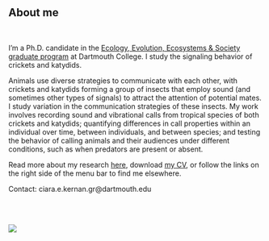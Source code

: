 <br>

## About me
<br>

I'm a Ph.D. candidate in the [Ecology, Evolution, Ecosystems & Society graduate program](https://sites.dartmouth.edu/EEES/) at Dartmouth College. I study the signaling behavior of crickets and katydids. 

Animals use diverse strategies to communicate with each other, with crickets and katydids forming a group of insects that employ sound (and sometimes other types of signals) to attract the attention of potential mates. I study variation in the communication strategies of these insects. My work involves recording sound and vibrational calls from tropical species of both crickets and katydids; quantifying differences in call properties within an individual over time, between individuals, and between species; and testing the behavior of calling animals and their audiences under different conditions, such as when predators are present or absent.

Read more about my research [here](Research_V2.html), download [my CV](Kernan_CV_May2021.pdf), or follow the links on the right side of the menu bar to find me elsewhere. 

Contact: ciara.e.kernan.gr@dartmouth.edu


<br>
<br>

<img src = "images/mimetica_baby.png">

